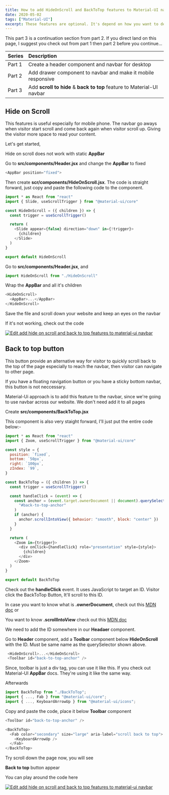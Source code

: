 ```yaml
---
title: How to add HideOnScroll and BackToTop features to Material-UI navbar - Part 3
date: 2020-05-02
tags: ["Material-UI"]
excerpt: These features are optional. It's depend on how you want to design your website.
---
```



This part 3 is a continuation section from part 2. If you direct land on this page, I suggest you check out from part 1 then part 2 before you continue...

| Series                                                                                      | Description                                                            |
| :------------------------------------------------------------------------------------------ | :--------------------------------------------------------------------- |
| <Link to='/how-to-create-navbar-header-with-material-ui'>Part 1</Link>                      | Create a header component and navbar for desktop                       |
| <Link to="/how-to-add-drawer-to-material-ui-navbar">Part 2</Link>                           | Add drawer component to navbar and make it mobile responsive           |
| <Link to='/add-hide-on-scroll-and-back-to-top-features-to-material-ui-navbar'>Part 3</Link> | Add **scroll to hide** & **back to top** feature to Material-UI navbar |

## Hide on Scroll

This features is useful especially for mobile phone. The navbar go aways when visitor start scroll and come back again when visitor scroll up. Giving the visitor more space to read your content.

Let's get started,

Hide on scroll does not work with static **AppBar**

Go to **src/components/Header.jsx** and change the **AppBar** to fixed

```js
<AppBar position="fixed">
```

Then create **scr/components/HideOnScroll.jsx**. The code is straight forward, just copy and paste the following code to the component.

```js
import * as React from "react"
import { Slide, useScrollTrigger } from "@material-ui/core"

const HideOnScroll = ({ children }) => {
  const trigger = useScrollTrigger()

  return (
    <Slide appear={false} direction="down" in={!trigger}>
      {children}
    </Slide>
  )
}

export default HideOnScroll
```

Go to **src/components/Header.jsx**, and

```js
import HideOnScroll from "./HideOnScroll"
```

Wrap the **AppBar** and all it's children

```js
<HideOnScroll>
  <AppBar>...</AppBar>
</HideOnScroll>
```

Save the file and scroll down your website and keep an eyes on the navbar

If it's not working, check out the code

<a href="https://codesandbox.io/s/add-hide-on-scroll-and-back-to-top-features-to-material-ui-navbar-pmn11?fontsize=14&hidenavigation=1&theme=dark">
  <img
    alt="Edit add hide on scroll and back to top features to material-ui navbar"
    src="https://codesandbox.io/static/img/play-codesandbox.svg"
  />
</a>

## Back to top button

This button provide an alternative way for visitor to quickly scroll back to the top of the page especially to reach the navbar, then visitor can navigate to other page.

If you have a floating navigation button or you have a sticky bottom navbar, this button is not neccessary.

Material-Ui approach is to add this feature to the navbar, since we're going to use navbar across our website. We don't need add it to all pages

Create **src/components/BackToTop.jsx**

This component is also very staight forward, I'll just put the entire code below:-

```js
import * as React from "react"
import { Zoom, useScrollTrigger } from "@material-ui/core"

const style = {
  position: `fixed`,
  bottom: `50px`,
  right: `100px`,
  zIndex: `99`,
}

const BackToTop = ({ children }) => {
  const trigger = useScrollTrigger()

  const handleClick = (event) => {
    const anchor = (event.target.ownerDocument || document).querySelector(
      "#back-to-top-anchor"
    )
    if (anchor) {
      anchor.scrollIntoView({ behavior: "smooth", block: "center" })
    }
  }

  return (
    <Zoom in={trigger}>
      <div onClick={handleClick} role="presentation" style={style}>
        {children}
      </div>
    </Zoom>
  )
}

export default BackToTop
```

Check out the **handleClick** event. It uses JavaScript to target an ID. Visitor click the BackToTop Button,
It'll scroll to this ID.

In case you want to know what is **.ownerDocument**, check out this <a href="https://developer.mozilla.org/en-US/docs/Web/API/Node/ownerDocument" target='_blank' rel='noreferrer noopener'>MDN doc</a> or

You want to know **.scrollIntoView** check out this <a href="https://developer.mozilla.org/en-US/docs/Web/API/Element/scrollIntoView" target='_blank' rel='noreferrer noopener'>MDN doc</a>

We need to add the ID somewhere in our **Headaer** component.

Go to **Header** component, add a **Toolbar** component below **HideOnScroll** with the ID. Must be same name as the querySelector shown above.

```js
 <HideOnScroll>...</HideOnScroll>
 <Toolbar id="back-to-top-anchor" />
```

Since, toolbar is just a div tag, you can use it like this. If you check out Material-UI **AppBar** docs.
They're using it like the same way.

Afterwards

```js
import BackToTop from "./BackToTop";
import { ..., Fab } from "@material-ui/core";
import { ..., KeyboardArrowUp } from "@material-ui/icons";
```

Copy and paste the code, place it below **Toolbar** component

```js
<Toolbar id="back-to-top-anchor" />

<BackToTop>
  <Fab color="secondary" size="large" aria-label="scroll back to top">
    <KeyboardArrowUp />
  </Fab>
</BackToTop>
```

Try scroll down the page now, you will see

**Back to top** button appear

You can play around the code here

<a href="https://codesandbox.io/s/add-hide-on-scroll-and-back-to-top-features-to-material-ui-navbar-pmn11?fontsize=14&hidenavigation=1&theme=dark">
  <img
    alt="Edit add hide on scroll and back to top features to material-ui navbar"
    src="https://codesandbox.io/static/img/play-codesandbox.svg"
  />
</a>
